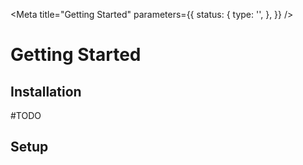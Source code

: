 
<Meta
    title="Getting Started"
    parameters={{
        status: {
            type: '',
        },
    }}
/>

# Getting Started

## Installation

#TODO

## Setup
